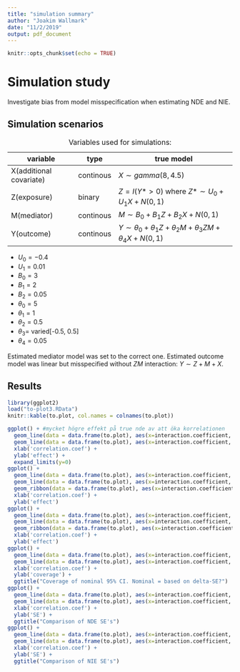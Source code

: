 ```yaml
---
title: "simulation summary"
author: "Joakim Wallmark"
date: "11/2/2019"
output: pdf_document
---
```


```r
knitr::opts_chunk$set(echo = TRUE)
```

# Simulation study

Investigate bias from model misspecification when estimating NDE and NIE.

## Simulation scenarios
variable | type | true model
---------|----- | ----------------
X(additional covariate) | continous | $X\sim gamma(8, 4.5)$
Z(exposure) | binary | $Z=I(Y*>0)$ where $Z*\sim U_0+U_1X+N(0, 1)$
M(mediator) | continous | $M\sim B_0+B_1Z+B_2X+N(0, 1)$
Y(outcome) | continous | $Y\sim \theta_0+\theta_1Z+\theta_2M+\theta_3ZM+\theta_4X+N(0, 1)$

Table: Variables used for simulations:

* $U_0=-0.4$
* $U_1=0.01$
* $B_0=3$
* $B_1=2$
* $B_2=0.05$
* $\theta_0=5$
* $\theta_1=1$
* $\theta_2=0.5$
* $\theta_3=$ varied[-0.5, 0.5]
* $\theta_4=0.05$

Estimated mediator model was set to the correct one. Estimated outcome model was linear but misspecified without $ZM$ interaction: $Y\sim Z+M+X$.

## Results

```r
library(ggplot2)
load("to-plot3.RData")
knitr::kable(to.plot, col.names = colnames(to.plot))

ggplot() + #mycket högre effekt på true nde av att öka korrelationen
  geom_line(data = data.frame(to.plot), aes(x=interaction.coefficient, y = true.nde, col = "NDE")) +
  geom_line(data = data.frame(to.plot), aes(x=interaction.coefficient, y = true.nie, col = "NIE")) +
  xlab('correlation.coef') +
  ylab('effect') +
  expand_limits(y=0)
ggplot() + 
  geom_line(data = data.frame(to.plot), aes(x=interaction.coefficient, y = est.nde, col = "est NDE")) +
  geom_line(data = data.frame(to.plot), aes(x=interaction.coefficient, y = true.nde, col = "true NDE")) +
  geom_ribbon(data = data.frame(to.plot), aes(x=interaction.coefficient, ymin=est.nde-nde.emp.SE, ymax=est.nde+nde.emp.SE), linetype=2, alpha=0.1) +
  xlab('correlation.coef') +
  ylab('effect')
ggplot() + 
  geom_line(data = data.frame(to.plot), aes(x=interaction.coefficient, y = est.nie, col = "est NIE")) +
  geom_line(data = data.frame(to.plot), aes(x=interaction.coefficient, y = true.nie, col = "true NIE")) +
  geom_ribbon(data = data.frame(to.plot), aes(x=interaction.coefficient, ymin=est.nie-nie.emp.SE, ymax=est.nie+nie.emp.SE), linetype=2, alpha=0.1) +
  xlab('correlation.coef') +
  ylab('effect')
ggplot() + 
  geom_line(data = data.frame(to.plot), aes(x=interaction.coefficient, y = nde.coverage, col = "NDE")) +
  geom_line(data = data.frame(to.plot), aes(x=interaction.coefficient, y = nie.coverage, col = "NIE")) +
  xlab('correlation.coef') +
  ylab('coverage') +
  ggtitle("Coverage of nominal 95% CI. Nominal = based on delta-SE?")
ggplot() + 
  geom_line(data = data.frame(to.plot), aes(x=interaction.coefficient, y = nde.emp.SE, col = "emp. SE")) +
  geom_line(data = data.frame(to.plot), aes(x=interaction.coefficient, y = nde.model.SE, col = "model. SE")) +
  xlab('correlation.coef') +
  ylab('SE') +
  ggtitle("Comparison of NDE SE's")
ggplot() + 
  geom_line(data = data.frame(to.plot), aes(x=interaction.coefficient, y = nie.emp.SE, col = "emp. SE")) +
  geom_line(data = data.frame(to.plot), aes(x=interaction.coefficient, y = nie.model.SE, col = "model. SE")) +
  xlab('correlation.coef') +
  ylab('SE') +
  ggtitle("Comparison of NIE SE's")
```

















